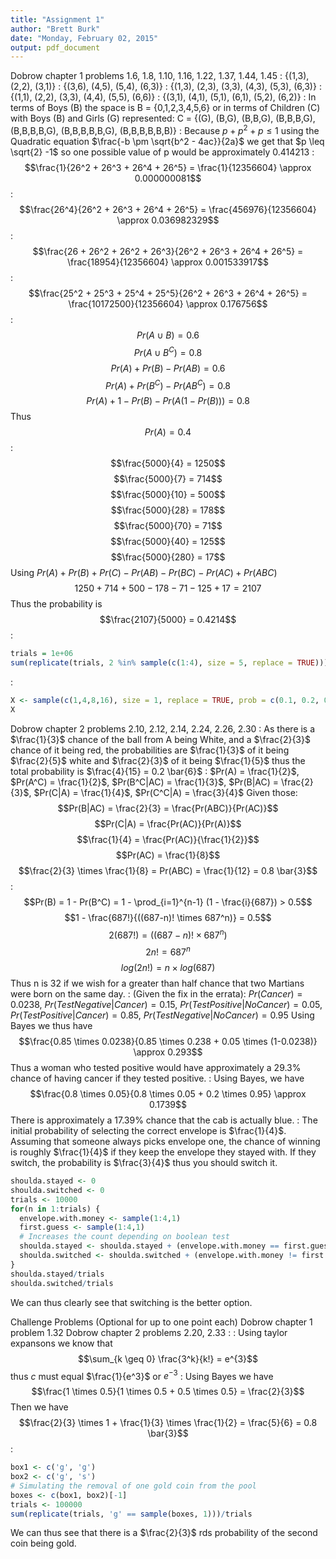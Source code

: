 ```yaml
---
title: "Assignment 1"
author: "Brett Burk"
date: "Monday, February 02, 2015"
output: pdf_document
---
```

Dobrow chapter 1 problems 1.6, 1.8, 1.10, 1.16, 1.22, 1.37, 1.44, 1.45
\newline \newline
\textbf{1.6.a}: {(1,3), (2,2), (3,1)} \newline \newline
\textbf{1.6.b.}: {(3,6), (4,5), (5,4), (6,3)}\newline \newline
\textbf{1.6.c.}: {(1,3), (2,3), (3,3), (4,3), (5,3), (6,3)}\newline \newline
\textbf{1.6.d.}: {(1,1), (2,2), (3,3), (4,4), (5,5), (6,6)}\newline \newline
\textbf{1.6.e.}: {(3,1), (4,1), (5,1), (6,1), (5,2), (6,2)}\newline \newline
\textbf{1.8}: In terms of Boys (B) the space is B = {0,1,2,3,4,5,6} or in terms of Children (C) with Boys (B) and Girls (G) represented:  C = {(G), (B,G), (B,B,G), (B,B,B,G), (B,B,B,B,G), (B,B,B,B,B,G), (B,B,B,B,B,B)}\newline \newline
\textbf{1.10}: Because $p + p^2 + p \leq 1$ using the Quadratic equation $\frac{-b \pm \sqrt{b^2 - 4ac}}{2a}$ we get that $p \leq \sqrt{2} -1$ so one possible value of p would be approximately $0.414213$\newline \newline
\textbf{1.16.a}: $$\frac{1}{26^2 + 26^3 + 26^4 + 26^5} = \frac{1}{12356604} \approx 0.000000081$$
\newline
\textbf{1.16.b}: $$\frac{26^4}{26^2 + 26^3 + 26^4 + 26^5} = \frac{456976}{12356604} \approx 0.036982329$$
\newline
\textbf{1.16.c}: $$\frac{26 + 26^2 + 26^2 + 26^3}{26^2 + 26^3 + 26^4 + 26^5} = \frac{18954}{12356604} \approx 0.001533917$$
\newline
\textbf{1.16.d}: $$\frac{25^2 + 25^3 + 25^4 + 25^5}{26^2 + 26^3 + 26^4 + 26^5} = \frac{10172500}{12356604} \approx 0.176756$$
\newline
\textbf{1.22}: $$Pr(A \cup B) = 0.6$$ $$Pr(A \cup B^C) = 0.8$$ $$Pr(A) + Pr(B) - Pr(AB) = 0.6$$ $$ Pr(A) + Pr(B^C) - Pr(AB^C) = 0.8$$ $$Pr(A) + 1 - Pr(B) - Pr(A (1-Pr(B))) =0.8$$ Thus $$ Pr(A) = 0.4$$
\newline
\textbf{1.37}: $$\frac{5000}{4} = 1250$$ $$\frac{5000}{7} = 714$$ $$\frac{5000}{10} = 500$$ $$\frac{5000}{28} = 178$$ $$\frac{5000}{70} = 71$$ $$\frac{5000}{40} = 125$$ $$\frac{5000}{280} = 17$$ Using $Pr(A) + Pr(B) + Pr(C) - Pr(AB) - Pr(BC) - Pr(AC) + Pr(ABC)$ $$1250 + 714 + 500 -178 - 71 - 125 + 17 = 2107$$ Thus the probability is $$\frac{2107}{5000} = 0.4214$$
\newline
\textbf{1.44}:
```r
trials = 1e+06
sum(replicate(trials, 2 %in% sample(c(1:4), size = 5, replace = TRUE)))/trials
```
\textbf{1.45}:
```r
X <- sample(c(1,4,8,16), size = 1, replace = TRUE, prob = c(0.1, 0.2, 0.3, 0.4))
X
```
Dobrow chapter 2 problems 2.10, 2.12, 2.14, 2.24, 2.26, 2.30
\newline \newline
\textbf{2.10}: As there is a $\frac{1}{3}$ chance of the ball from A being White, and a $\frac{2}{3}$ chance of it being red, the probabilities are $\frac{1}{3}$ of it being $\frac{2}{5}$ white and $\frac{2}{3}$ of it being $\frac{1}{5}$ thus the total probability is $\frac{4}{15} = 0.2 \bar{6}$ \newline \newline
\textbf{2.12}: $Pr(A) = \frac{1}{2}$,  $Pr(A^C) = \frac{1}{2}$, $Pr(B^C|AC) = \frac{1}{3}$, $Pr(B|AC) = \frac{2}{3}$, $Pr(C|A) = \frac{1}{4}$, $Pr(C^C|A) = \frac{3}{4}$ Given those:
$$Pr(B|AC) = \frac{2}{3} = \frac{Pr(ABC)}{Pr(AC)}$$
$$Pr(C|A) = \frac{Pr(AC)}{Pr(A)}$$
$$\frac{1}{4} = \frac{Pr(AC)}{\frac{1}{2}}$$
$$Pr(AC) = \frac{1}{8}$$
$$\frac{2}{3} \times \frac{1}{8} = Pr(ABC) = \frac{1}{12} = 0.8 \bar{3}$$
\newline
\textbf{2.14}: $$Pr(B) = 1 - Pr(B^C) = 1 - \prod_{i=1}^{n-1} (1 - \frac{i}{687}) > 0.5$$
$$1 - \frac{687!}{((687-n)! \times 687^n)} = 0.5$$
$$2(687!) = ((687-n)! \times 687^n)$$
$$2n! = 687^n$$
$$log(2n!) = n \times log(687)$$
Thus n is 32 if we wish for a greater than half chance that two Martians were born on the same day. \newline\newline
\textbf{2.24}: (Given the fix in the errata): $Pr(Cancer) = 0.0238$, $Pr(Test Negative|Cancer)=0.15$, $Pr(Test Positive|No Cancer)=0.05$, $Pr(Test Positive|Cancer) = 0.85$, $Pr(Test Negative|No Cancer) = 0.95$
Using Bayes we thus have 
$$\frac{0.85 \times 0.0238}{0.85 \times 0.238 + 0.05 \times (1-0.0238)} \approx 0.293$$ Thus a woman who tested positive would have approximately a 29.3% chance of having cancer if they tested positive. \newline\newline
\textbf{2.26}: Using Bayes, we have
$$\frac{0.8 \times 0.05}{0.8 \times 0.05 + 0.2 \times 0.95} \approx 0.1739$$ There is approximately a 17.39% chance that the cab is actually blue. \newline\newline
\textbf{2.30}: The initial probability of selecting the correct envelope is $\frac{1}{4}$. Assuming that someone always picks envelope one, the chance of winning is roughly $\frac{1}{4}$ if they keep the envelope they stayed with. If they switch, the probability is $\frac{3}{4}$ thus you should switch it.
```r
shoulda.stayed <- 0
shoulda.switched <- 0
trials <- 10000
for(n in 1:trials) {
  envelope.with.money <- sample(1:4,1)
  first.guess <- sample(1:4,1)
  # Increases the count depending on boolean test
  shoulda.stayed <- shoulda.stayed + (envelope.with.money == first.guess)
  shoulda.switched <- shoulda.switched + (envelope.with.money != first.guess)
}
shoulda.stayed/trials
shoulda.switched/trials
```
We can thus clearly see that switching is the better option.\newline\newline

Challenge Problems (Optional for up to one point each)
Dobrow chapter 1
problem 1.32
Dobrow
chapter 2 problems 2.20, 2.33 : \newline\newline
\textbf{1.32}: Using taylor expansons we know that$$\sum_{k \geq 0} \frac{3^k}{k!} = e^{3}$$ thus $c$ must equal $\frac{1}{e^3}$ or $e^{-3}$\newline\newline
\textbf{2.20}: Using Bayes we have $$\frac{1 \times 0.5}{1 \times 0.5 + 0.5 \times 0.5} = \frac{2}{3}$$ Then we have $$\frac{2}{3} \times 1 + \frac{1}{3} \times \frac{1}{2} = \frac{5}{6} = 0.8 \bar{3}$$
\newline
\textbf{2.33}:
```r
box1 <- c('g', 'g')
box2 <- c('g', 's')
# Simulating the removal of one gold coin from the pool
boxes <- c(box1, box2)[-1]
trials <- 100000
sum(replicate(trials, 'g' == sample(boxes, 1)))/trials
```
We can thus see that there is a $\frac{2}{3}$ rds probability of the second coin being gold.
